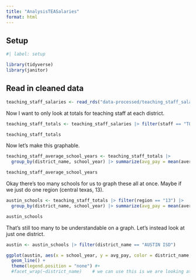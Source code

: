 ```yaml
---
title: "AnalysisTEASalaries"
format: html
---
```


## Setup

```r
#| label: setup

library(tidyverse)
library(janitor)

```

## Read in cleaned data

```r
teaching_staff_salaries <- read_rds("data-processed/teaching_staff_salaries.rds")
```



Now I want to only look at totals for teaching staff at each district. 

```r
teaching_staff_totals <- teaching_staff_salaries |> filter(staff == "TOTAL TEACHING STAFF")

teaching_staff_totals
```

Now let's make this graphable. 

```r
teaching_staff_average_school_years <- teaching_staff_totals |>
  group_by(district_name, school_year) |> summarize(avg_pay = mean(average_base_pay))

teaching_staff_average_school_years
```

Okay there's too many schools for us to graph these all at once. Maybe if we just do one region (central texas, 13).

```r
austin_schools <- teaching_staff_totals |> filter(region == "13") |> 
  group_by(district_name, school_year) |> summarize(avg_pay = mean(average_base_pay))

austin_schools
```

That's still too many to be understandable on a graph. Let's instead look at just one district. 

```r
austin <- austin_schools |> filter(district_name == "AUSTIN ISD")
```


```r
ggplot(austin, aes(x = school_year, y = avg_pay, color = district_name, group = district_name)) +
  geom_line() + 
  theme(legend.position = "none") #+
  #facet_wrap(~district_name)    # we can use this is we are looking at multiple districts
```